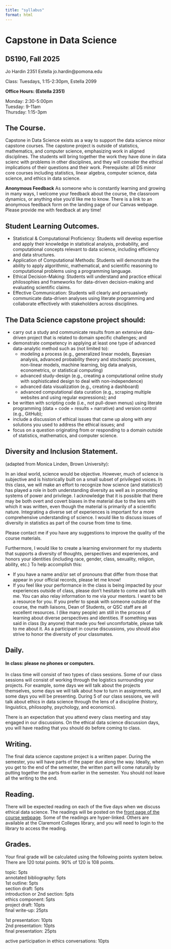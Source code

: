 ```yaml
---
title: "syllabus"
format: html
---
```


# Capstone in Data Science
## DS190, Fall 2025

Jo Hardin
2351 Estella
jo.hardin@pomona.edu

Class: Tuesdays, 1:15-2:30pm, Estella 2099


**Office Hours: (Estella 2351)**

Monday: 2:30-5:00pm  
Tuesday: 9-11am   
Thursday: 1:15-3pm 


## The Course.  
Capstone in Data Science exists as a way to support the data science minor capstone courses.
The capstone project is outside of statistics, mathematics, and computer science, emphasizing work in aligned disciplines.
The students will bring together the work they have done in data scienc with problems in other disciplines, and they will consider the ethical implications of their questions and their work.
Prerequisite: all DS minor core courses including statistics, linear algebra, computer science, data science, and ethics in data science. 

**Anonymous Feedback**  As someone who is constantly learning and growing in many ways, I welcome your feedback about the course, the classroom dynamics, or anything else you'd like me to know.  There is a link to an anonymous feedback form on the landing page of our Canvas webpage.  Please provide me with feedback at any time!  


## Student Learning Outcomes.

* Statistical & Computational Proficiency: Students will develop expertise and apply their knowledge in statistical analysis, probability, and computational concepts relevant to data science, including efficiency and data structures.
* Application of Computational Methods: Students will demonstrate the ability to apply algorithmic, mathematical, and scientific reasoning to computational problems using a programming language.
* Ethical Decision-Making: Students will understand and practice ethical philosophies and frameworks for data-driven decision-making and evaluating scientific claims.
* Effective Communication: Students will clearly and persuasively communicate data-driven analyses using literate programming and collaborate effectively with stakeholders across disciplines.


## The Data Science capstone project should: 

* carry out a study and communicate results from an extensive data-driven project that is related to domain specific challenges; and 
* demonstrate competency in applying at least one type of advanced data-analytic method such as (not limited to): 
   * modeling a process (e.g., generalized linear models, Bayesian analysis, advanced probability theory and stochastic processes, non-linear models, machine learning, big data analysis, econometrics, or statistical computing)
   * advanced study-design (e.g., creating a computational online study with sophisticated design to deal with non-independence)
   * advanced data visualization (e.g., creating a dashboard)
   * advanced computational data curation (e.g., scraping multiple websites and using regular expressions); and
* be written with scripting code (i.e., not pull-down menus) using literate programming (data + code + results + narrative) and version control (e.g., GitHub); 
* include a discussion of ethical issues that came up along with any solutions you used to address the ethical issues; and
* focus on a question originating from or responding to a domain outside of statistics, mathematics, and computer science.

## Diversity and Inclusion Statement. 
(adapted from Monica Linden, Brown University):

In an ideal world, science would be objective. However, much of science is subjective and is historically built on a small subset of privileged voices. In this class, we will make an effort to recognize how science (and statistics!) has played a role in both understanding diversity as well as in promoting systems of power and privilege. I acknowledge that it is possible that there may be both overt and covert biases in the material due to the lens with which it was written, even though the material is primarily of a scientific nature. Integrating a diverse set of experiences is important for a more comprehensive understanding of science. I would like to discuss issues of diversity in statistics as part of the course from time to time.

Please contact me if you have any suggestions to improve the quality of the course materials.

Furthermore, I would like to create a learning environment for my students that supports a diversity of thoughts, perspectives and experiences, and honors your identities (including race, gender, class, sexuality, religion, ability, etc.) To help accomplish this:

* If you have a name and/or set of pronouns that differ from those that appear in your official records, please let me know!
* If you feel like your performance in the class is being impacted by your experiences outside of class, please don't hesitate to come and talk with me.  You can also relay information to me via your mentors.  I want to be a resource for you. If you prefer to speak with someone outside of the course, the math liaisons, Dean of Students, or QSC staff are all excellent resources.
I (like many people) am still in the process of learning about diverse perspectives and identities. If something was said in class (by anyone) that made you feel uncomfortable, please talk to me about it.  As a participant in course discussions, you should also strive to honor the diversity of your classmates.


## Daily.  

#### In class: please no phones or computers.


In class time will consist of two types of class sessions.  Some of our class sessions will consist of working through the logistics surrounding your projects. For example, some days we will talk about the projects themselves, some days we will talk about how to turn in assignments, and some days you will be presenting. During 5 of our class sessions, we will talk about ethics in data science through the lens of a discipline (history, linguistics, philosophy, psychology, and economics). 

There is an expectation that you attend every class meeting and stay engaged in our discussions. On the ethical data science discussion days, you will have reading that you should do before coming to class.
 

## Writing.  
The final data science capstone project is a written paper. During the semester, you will have parts of the paper due along the way. Ideally, when you get to the end of the semester, the written part will come naturally by putting together the parts from earlier in the semester. You should not leave all the writing to the end.


 
## Reading.  
There will be expected reading on each of the five days when we discuss ethical data science. The readings will be posted on the <a href = "https://ds190-capstone.netlify.app/">front page of the course webpage</a>. Some of the readings are hyper-linked. Others are available at the Claremont Colleges library, and you will need to login to the library to access the reading.



## Grades.  

Your final grade will be calculated using the following points system below.  There are 120 total points. 90% of 120 is 108 points.



 topic: 5pts  
 annotated bibliography: 5pts  
 1st outline: 5pts  
 section draft: 5pts  
 introduction or 2nd section: 5pts  
 ethics component: 5pts  
 project draft: 10pts  
 final write-up: 25pts  
 
 1st presentation: 10pts  
 2nd presentation: 10pts  
 final presentation: 25pts  
 
 active participation in ethics conversations: 10pts
 





